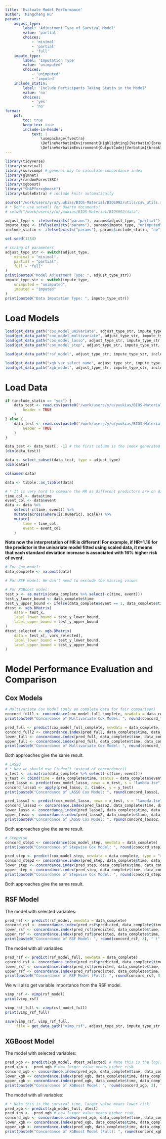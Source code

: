 ```yaml
---
title: 'Evaluate Model Performance'
author: 'Mingcheng Hu'
params:
    adjust_type:
        label: 'Adjustment Type of Survival Model'
        value: 'partial'
        choices:
            - 'minimal'
            - 'partial'
            - 'full'
    impute_type:
        label: 'Imputation Type'
        value: 'unimputed'
        choices:
            - 'unimputed'
            - 'imputed'
    include_statin:
        label: 'Include Participants Taking Statin in the Model'
        value: 'no'
        choices:
            - 'yes'
            - 'no'
format: 
    pdf:
        toc: true
        keep-tex: true
        include-in-header: 
            text: |
                \usepackage{fvextra}
                \DefineVerbatimEnvironment{Highlighting}{Verbatim}{breaklines,commandchars=\\\{\}}
                \DefineVerbatimEnvironment{OutputCode}{Verbatim}{breaklines,commandchars=\\\{\}}
---
```


```r
library(tidyverse)
library(survival)
library(survcomp) # general way to calculate concordance index
library(glmnet)
library(randomForestSRC)
library(xgboost)
library("SHAPforxgboost")
library(kableExtra) # include knitr automatically

source("/work/users/y/u/yuukias/BIOS-Material/BIOS992/utils/csv_utils.r")
# * Don't use setwd() for Quarto documents!
# setwd("/work/users/y/u/yuukias/BIOS-Material/BIOS992/data")

adjust_type <- ifelse(exists("params"), params$adjust_type, "partial") # options: "minimal", "partial", "full"
impute_type <- ifelse(exists("params"), params$impute_type, "unimputed") # options: "unimputed", "imputed"
include_statin <- ifelse(exists("params"), params$include_statin, "no") # options: "yes", "no"

set.seed(1234)
```

```r
# string of parameters
adjust_type_str <- switch(adjust_type,
    minimal = "minimal",
    partial = "partial",
    full = "full"
)
print(paste0("Model Adjustment Type: ", adjust_type_str))
impute_type_str <- switch(impute_type,
    unimputed = "unimputed",
    imputed = "imputed"
)
print(paste0("Data Imputation Type: ", impute_type_str))
```

# Load Models

```r
load(get_data_path("cox_model_univariate", adjust_type_str, impute_type_str, include_statin, model = "cox"))
load(get_data_path("cox_model_multivariate", adjust_type_str, impute_type_str, include_statin, model = "cox"))
load(get_data_path("cox_model_lasso", adjust_type_str, impute_type_str, include_statin, model = "cox"))
load(get_data_path("cox_model_step", adjust_type_str, impute_type_str, include_statin, model = "cox"))

load(get_data_path("rsf_model", adjust_type_str, impute_type_str, include_statin, model = "rsf"))

load(get_data_path("xgb_var_select_name", adjust_type_str, impute_type_str, include_statin, model = "xgb"))
load(get_data_path("xgb_model", adjust_type_str, impute_type_str, include_statin, model = "xgb"))
```


# Load Data

```r
if (include_statin == "yes") {
    data_test <- read.csv(paste0("/work/users/y/u/yuukias/BIOS-Material/BIOS992/data/test_data_", impute_type_str, "_statin.csv"),
        header = TRUE
    )
} else {
    data_test <- read.csv(paste0("/work/users/y/u/yuukias/BIOS-Material/BIOS992/data/test_data_", impute_type_str, ".csv"),
        header = TRUE
    )
}

data_test <- data_test[, -1] # the first column is the index generated by sklearn
(dim(data_test))
```

```r
data <- select_subset(data_test, type = adjust_type)
(dim(data))
```

```r
colnames(data)
```

```r
data <- tibble::as_tibble(data)
```

```r
# * It is very hard to compare the HR as different predictors are on different magnitudes, so we need to normalize them.
time_col <- data$time
event_col <- data$event
data <- data %>%
    select(-c(time, event)) %>%
    mutate(across(where(is.numeric), scale)) %>%
    mutate(
        time = time_col,
        event = event_col
    )
```

**Note now the interpretation of HR is different! For example, if HR=1.16 for the predictor in the univariate model fitted using scaled data, it means that each standard deviation increase is associated with 16% higher risk of event.**

```r
# For Cox model:
data_complete <- na.omit(data)

# For RSF model: We don't need to exclude the missing values

# For XGBoost model:
test_x <- as.matrix(data_complete %>% select(-c(time, event)))
test_y_lower_bound <- data_complete$time
test_y_upper_bound <- ifelse(data_complete$event == 1, data_complete$time, Inf)
dtest <- xgb.DMatrix(
    data = test_x,
    label_lower_bound = test_y_lower_bound,
    label_upper_bound = test_y_upper_bound
)
dtest_selected <- xgb.DMatrix(
    data = test_x[, vars_selected],
    label_lower_bound = test_y_lower_bound,
    label_upper_bound = test_y_upper_bound
)
```

# Model Performance Evaluation and Comparison

## Cox Models

```r
# Multivariate Cox Model (only on complete data for fair comparison)
concord_full1 <- concordance(cox_model_full_complete, newdata = data_complete)
print(paste0("Concordance of Multivariate Cox Model: ", round(concord_full1$concordance, 3)))
```

```r
pred_full <- predict(cox_model_full_complete, newdata = data_complete, type = "risk")
concord_full2 <- concordance.index(pred_full, data_complete$time, data_complete$event)$c.index
lower_full <- concordance.index(pred_full, data_complete$time, data_complete$event)$lower
upper_full <- concordance.index(pred_full, data_complete$time, data_complete$event)$upper
print(paste0("Concordance of Multivariate Cox Model: ", round(concord_full2, 3), " (", round(lower_full, 3), ", ", round(upper_full, 3), ")"))
```

Both approaches give the same result.

```r
# LASSO
# * Now we should use Cindex() instead of concordance()
x_test <- as.matrix(data_complete %>% select(-c(time, event)))
y_test <- cbind(time = data_complete$time, status = data_complete$event)
pred_lasso <- predict(cox_model_lasso, newx = x_test, s = "lambda.1se")
concord_lasso1 <- apply(pred_lasso, 2, Cindex, y = y_test)
print(paste0("Concordance of LASSO Cox Model: ", round(concord_lasso1, 3)))
```

```r
pred_lasso2 <- predict(cox_model_lasso, newx = x_test, s = "lambda.1se")
concord_lasso2 <- concordance.index(pred_lasso2, data_complete$time, data_complete$event)$c.index
lower_lasso <- concordance.index(pred_lasso2, data_complete$time, data_complete$event)$lower
upper_lasso <- concordance.index(pred_lasso2, data_complete$time, data_complete$event)$upper
print(paste0("Concordance of LASSO Cox Model: ", round(concord_lasso2, 3), " (", round(lower_lasso, 3), ", ", round(upper_lasso, 3), ")"))
```

Both approaches give the same result.


```r
# Stepwise
concord_step1 <- concordance(cox_model_step, newdata = data_complete)
print(paste0("Concordance of Stepwise Cox Model: ", round(concord_step1$concordance, 3)))
```

```r
pred_step <- predict(cox_model_step, newdata = data_complete, type = "risk")
concord_step2 <- concordance.index(pred_step, data_complete$time, data_complete$event)$c.index
lower_step <- concordance.index(pred_step, data_complete$time, data_complete$event)$lower
upper_step <- concordance.index(pred_step, data_complete$time, data_complete$event)$upper
print(paste0("Concordance of Stepwise Cox Model: ", round(concord_step2, 3), " (", round(lower_step, 3), ", ", round(upper_step, 3), ")"))
```

Both approaches give the same result.

## RSF Model

The model with selected variables:

```r
pred_rsf <- predict(rsf_model, newdata = data_complete)
concord_rsf <- concordance.index(pred_rsf$predicted, data_complete$time, data_complete$event)$c.index
lower_rsf <- concordance.index(pred_rsf$predicted, data_complete$time, data_complete$event)$lower
upper_rsf <- concordance.index(pred_rsf$predicted, data_complete$time, data_complete$event)$upper
print(paste0("Concordance of RSF Model: ", round(concord_rsf, 3), " (", round(lower_rsf, 3), ", ", round(upper_rsf, 3), ")"))
```

The model with all variables:

```r
pred_rsf <- predict(rsf_model_full, newdata = data_complete)
concord_rsf <- concordance.index(pred_rsf$predicted, data_complete$time, data_complete$event)$c.index
lower_rsf <- concordance.index(pred_rsf$predicted, data_complete$time, data_complete$event)$lower
upper_rsf <- concordance.index(pred_rsf$predicted, data_complete$time, data_complete$event)$upper
print(paste0("Concordance of RSF Model (Full): ", round(concord_rsf, 3), " (", round(lower_rsf, 3), ", ", round(upper_rsf, 3), ")"))
```

We will also get variable importance from the RSF model.

```r
vimp_rsf <- vimp(rsf_model)
print(vimp_rsf)
```

```r
vimp_rsf_full <- vimp(rsf_model_full)
print(vimp_rsf_full)
```

```r
save(vimp_rsf, vimp_rsf_full, 
     file = get_data_path("vimp_rsf", adjust_type_str, impute_type_str, include_statin, model = "rsf"))
```

## XGBoost Model

The model with selected variables:

```r
pred_xgb <- predict(xgb_model, dtest_selected) # Note this is the log(survival time), larger value means lower risk!
pred_xgb <- -pred_xgb # now larger value means higher risk
concord_xgb <- concordance.index(pred_xgb, data_complete$time, data_complete$event)$c.index
lower_xgb <- concordance.index(pred_xgb, data_complete$time, data_complete$event)$lower
upper_xgb <- concordance.index(pred_xgb, data_complete$time, data_complete$event)$upper
print(paste0("Concordance of XGBoost Model: ", round(concord_xgb, 3), " (", round(lower_xgb, 3), ", ", round(upper_xgb, 3), ")"))
```

The model with all variables:

```r
# * Note this is the survival time, larger value means lower risk!
pred_xgb <- predict(xgb_model_full, dtest) 
pred_xgb <- -pred_xgb # now larger value means higher risk
concord_xgb <- concordance.index(pred_xgb, data_complete$time, data_complete$event)$c.index
lower_xgb <- concordance.index(pred_xgb, data_complete$time, data_complete$event)$lower
upper_xgb <- concordance.index(pred_xgb, data_complete$time, data_complete$event)$upper
print(paste0("Concordance of XGBoost Model (Full): ", round(concord_xgb, 3), " (", round(lower_xgb, 3), ", ", round(upper_xgb, 3), ")"))
```


